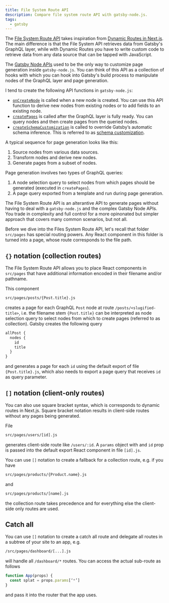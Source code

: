 ```yaml
---
title: File System Route API
description: Compare file system route API with gatsby-node.js.
tags:
  - gatsby
---
```


The
[File System Route API](https://www.gatsbyjs.com/docs/reference/routing/file-system-route-api/)
takes inspiration from
[Dynamic Routes in Next.js](https://nextjs.org/docs/routing/dynamic-routes). The
main difference is that the File System API retrieves data from Gatsby's GraphQL
layer, while with Dynamic Routes you have to write custom code to retrieve data
from any data source that can be tapped with JavaScript.

The
[Gatsby Node APIs](https://www.gatsbyjs.com/docs/reference/config-files/gatsby-node/)
used to be the only way to customize page generation inside `gatsby-node.js`.
You can think of this API as a collection of hooks with which you can hook into
Gatsby's build process to manipulate nodes of the GraphQL layer and page
generation.

I tend to create the following API functions in `gatsby-node.js`:

- [`onCreateNode`](https://www.gatsbyjs.com/docs/reference/config-files/gatsby-node/#onCreateNode)
  is called when a new node is created. You can use this API function to derive
  new nodes from existing nodes or to add fields to an existing node.
- [`createPages`](https://www.gatsbyjs.com/docs/reference/config-files/gatsby-node/#createPages)
  is called after the GraphQL layer is fully ready. You can query nodes and then
  create pages from the queried nodes.
- [`createSchemaCustomization`](https://www.gatsbyjs.com/docs/reference/config-files/gatsby-node/#createSchemaCustomization)
  is called to override Gatsby’s automatic schema inference. This is referred to
  as
  [schema customization](https://www.gatsbyjs.com/docs/reference/graphql-data-layer/schema-customization/).

A typical sequence for page generation looks like this:

1. Source nodes from various data sources.
1. Transform nodes and derive new nodes.
1. Generate pages from a subset of nodes.

Page generation involves two types of GraphQL queries:

1. A node selection query to select nodes from which pages should be generated
   (executed in `createPages`).
1. A page query exported from a template and run during page generation.

The File System Route API is an alterantive API to generate pages without having
to deal with a `gatsby-node.js` and the complex Gatsby Node APIs. You trade in
complexity and full control for a more opinonated but simpler approach that
covers many common scenarios, but not all.

Before we dive into the Files System Route API, let's recall that folder
`src/pages` has special routing powers. Any React component in this folder is
turned into a page, whose route corresponds to the file path.

## `{}` notation (collection routes)

The File System Route API allows you to place React components in `src/pages`
that have additional information encoded in their filename and/or pathname.

This component

```bash
src/pages/posts/{Post.title}.js
```

creates a page for each GraphQL `Post` node at route `/posts/<slugified-title>`,
i.e. the filename stem `{Post.title}` can be interpreted as node selection query
to select nodes from which to create pages (referred to as collection). Gatsby
creates the following query

```graphql
allPost {
  nodes {
    id
    title
  }
}
```

and generates a page for each `id` using the default export of file
`{Post.title}.js`, which also needs to export a page query that receives `id` as
query parameter.

## `[]` notation (client-only routes)

You can also use square bracket syntax, which is corresponds to dynamic routes
in Next.js. Square bracket notation results in client-side routes without any
pages being generated.

File

```bash
src/pages/users/[id].js
```

generates client-side route like `/users/:id`. A `params` object with and `id`
prop is passed into the default export React component in file `[id].js`.

You can use `[]` notation to create a fallback for a collection route, e.g. if
you have

```bash
src/pages/products/{Product.name}.js
```

and

```bash
src/pages/products/[name].js
```

the collection route takes precedence and for everything else the client-side
only routes are used.

## Catch all

You can use `[]` notation to create a catch all route and delegate all routes in
a subtree of your site to an app, e.g.

```bash
/src/pages/dashboard/[...].js
```

will handle all `/dashboard/*` routes. You can access the actual sub-route as
follows

```jsx
function App(props) {
  const splat = props.params[‘*’]
}
```

and pass it into the router that the app uses.
